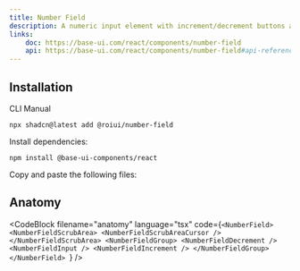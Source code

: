 ```yaml
---
title: Number Field
description: A numeric input element with increment/decrement buttons and a scrub area.
links:
    doc: https://base-ui.com/react/components/number-field
    api: https://base-ui.com/react/components/number-field#api-reference
---
```


<ComponentPreview name="number-field-demo" />

## Installation

<InstallationTabs>

<InstallationTabsList>
    <InstallationTabsTrigger value="cli">CLI</InstallationTabsTrigger>
    <InstallationTabsTrigger value="manual">Manual</InstallationTabsTrigger>
</InstallationTabsList>

<InstallationTabsContent value="cli">

```package-install
npx shadcn@latest add @roiui/number-field
```

</InstallationTabsContent>

<InstallationTabsContent value="manual" data-manual="true">

Install dependencies:

```package-install
npm install @base-ui-components/react
```

Copy and paste the following files:

<ComponentSource
    name="number-field"
/>

</InstallationTabsContent>

</InstallationTabs>

## Anatomy

<CodeBlock
filename="anatomy"
  language="tsx"
  code={`<NumberField>
    <NumberFieldScrubArea>
        <NumberFieldScrubAreaCursor />
    </NumberFieldScrubArea>
    <NumberFieldGroup>
        <NumberFieldDecrement />
        <NumberFieldInput />
        <NumberFieldIncrement />
    </NumberFieldGroup>
</NumberField>
`} />

